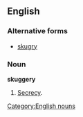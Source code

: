 ==English==

===Alternative forms===
* [[skugry]]

===Noun===
'''skuggery'''

# {{context|archaic}} [[secrecy|Secrecy]].

[[Category:English nouns]]